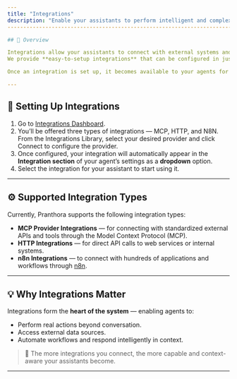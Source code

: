 ```yaml
---
title: "Integrations"
description: "Enable your assistants to perform intelligent and complex tasks through integrations."
----------------------------------------------------------------------------------------------------

## 🧩 Overview

Integrations allow your assistants to connect with external systems and perform real actions — from fetching data to automating workflows.
We provide **easy-to-setup integrations** that can be configured in just a few clicks.

Once an integration is set up, it becomes available to your agents for use directly from the dashboard.

---
```


## 🔗 Setting Up Integrations

1. Go to [Integrations Dashboard](https://app.pranthora.firstpeak.ai/integrations).
2. You’ll be offered three types of integrations — MCP, HTTP, and N8N.
From the Integrations Library, select your desired provider and click Connect to configure the provider.
3. Once configured, your integration will automatically appear in the **Integration section** of your agent’s settings as a **dropdown** option.
4. Select the integration for your assistant to start using it.

---

## ⚙️ Supported Integration Types

Currently, Pranthora supports the following integration types:

* **MCP Provider Integrations** — for connecting with standardized external APIs and tools through the Model Context Protocol (MCP).
* **HTTP Integrations** — for direct API calls to web services or internal systems.
* **n8n Integrations** — to connect with hundreds of applications and workflows through [n8n](https://n8n.io/).

---

## 💡 Why Integrations Matter

Integrations form the **heart of the system** — enabling agents to:

* Perform real actions beyond conversation.
* Access external data sources.
* Automate workflows and respond intelligently in context.

> 🚀 The more integrations you connect, the more capable and context-aware your assistants become.

---
